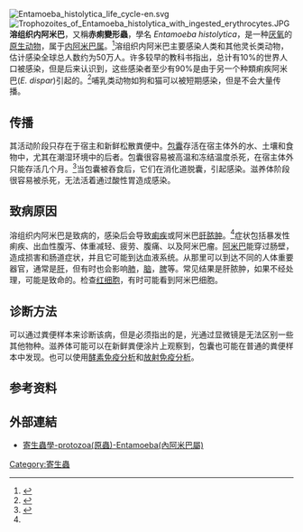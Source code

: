 {{NoteTA|G1=LS}}
{{medical}}
{{Speciesbox
| name = 溶組織內阿米巴
| image = Entamoeba hitolytica trophozoite background blue.jpg
| image_caption = 溶组织内阿米巴滋養體(活動體)
| image2 = Entamoeba_histolytica_01.jpg
| image2_caption = 溶组织内阿米巴孢囊(囊體)
| genus = Entamoeba
| species = histolytica
| authority = [[Fritz_Schaudinn|Schaudinn]], 1903
}}

[[File:Entamoeba_histolytica_life_cycle-en.svg|thumb]]
[[File:Trophozoites_of_Entamoeba_histolytica_with_ingested_erythrocytes.JPG|thumb]]
'''溶组织内阿米巴'''，又稱'''赤痢變形蟲'''，學名 ''Entamoeba histolytica''，是一种[[厌氧生物|厌氧]]的[[原生动物|原生动物]]，属于[[内阿米巴属|内阿米巴属]]。<ref name=Sherris>{{cite book | author = Ryan KJ, Ray CG (editors) | title = Sherris Medical Microbiology | edition = 4th ed. | pages=733–8 | publisher = McGraw Hill | year = 2004 | isbn = 0838585299}}</ref>溶组织内阿米巴主要感染人类和其他灵长类动物，估计感染全球总人数约为50万人。许多较早的教科书指出，总计有10%的世界人口被感染，但是后来认识到，这些感染者至少有90%是由于另一个种類痢疾阿米巴(''E. dispar'')引起的。<ref>{{cite journal |author=Anonymous |title=Amoebiasis |journal=Weekly Epidemiological Record (WHO, Geneva) |volume=72 |issue=14 |pages=97-100 |url=http://www.who.int/docstore/wer/pdf/1997/wer7214.pdf |date=1997年4月 |access-date=2009-02-24 |archive-date=2009-03-22 |archive-url=https://web.archive.org/web/20090322011754/http://www.who.int/docstore/wer/pdf/1997/wer7214.pdf |dead-url=no }}</ref>哺乳类动物如狗和猫可以被短期感染，但是不会大量传播。

== 传播 ==
其活动阶段只存在于宿主和新鲜松散粪便中。[[包囊|包囊]]存活在宿主体外的水、土壤和食物中，尤其在潮湿环境中的后者。包囊很容易被高温和冻结温度杀死，在宿主体外只能存活几个月。<ref>{{cite book|author = American Water Works Association|title=Waterborne Pathogens|date=2006-06|publisher=American Water Works Association|isbn=9781583214039}}</ref>当包囊被吞食后，它们在消化道脱囊，引起感染。滋养体阶段很容易被杀死，无法活着通过酸性胃造成感染。

== 致病原因 ==
溶组织内阿米巴是致病的，感染后会导致[[痢疾|痢疾]]或阿米巴[[肝脓肿|肝脓肿]]。<ref name=Sherris/>症状包括暴发性痢疾、出血性腹泻、体重减轻、疲劳、腹痛、以及阿米巴瘤。[[阿米巴|阿米巴]]能穿过肠壁，造成损害和肠道症状，并且它可能到达血液系统。从那里可以到达不同的人体重要器官，通常是[[肝|肝]]，但有时也会影响[[肺|肺]]，[[脑|脑]]，[[脾|脾]]等。常见结果是肝脓肿，如果不经处理，可能是致命的。检查[[红细胞|红细胞]]，有时可能看到阿米巴细胞。

== 诊断方法 ==
可以通过粪便样本来诊断该病，但是必须指出的是，光通过显微镜是无法区别一些其他物种。滋养体可能可以在新鲜粪便涂片上观察到，包囊也可能在普通的粪便样本中发现。也可以使用[[酵素免疫分析法|酵素免疫分析]]和[[放射免疫分析|放射免疫分析]]。

== 参考资料 ==
{{reflist}}
==外部連結==
*[http://smallcollation.blogspot.com/2013/02/protozoa-entamoeba.html 寄生蟲學-protozoa(原蟲)-Entamoeba(內阿米巴屬)] {{Wayback|url=http://smallcollation.blogspot.com/2013/02/protozoa-entamoeba.html |date=20160305003321 }}
{{Taxonbar|from=Q131027}}

[[Category:寄生蟲|Category:寄生蟲]]